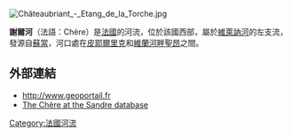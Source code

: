 [[Image:Châteaubriant_-_Etang_de_la_Torche.jpg|right]]
{{coord|47|42|25|N|01|50|13|W|display=title}}

'''謝爾河'''（法語：Chère）是[[法國|法國]]的河流，位於該國西部，屬於[[維萊訥河|維萊訥河]]的左支流，發源自[[蘇當_(大西洋盧瓦爾省)|蘇當]]，河口處在[[皮耶爾里克_(大西洋盧瓦爾省)|皮耶爾里克]]和[[維蘭河畔聖昂_(伊勒-維萊訥省)|維蘭河畔聖昂]]之間。

==外部連結==
*http://www.geoportail.fr{{Wayback|url=http://www.geoportail.fr/ |date=20101215171356 }}
*[http://sandre.eaufrance.fr/app/chainage/courdo/htm/J78-030-.php?cg=J78-030- The Chère at the Sandre database]

{{France-geo-stub}}
[[Category:法國河流|Category:法國河流]]